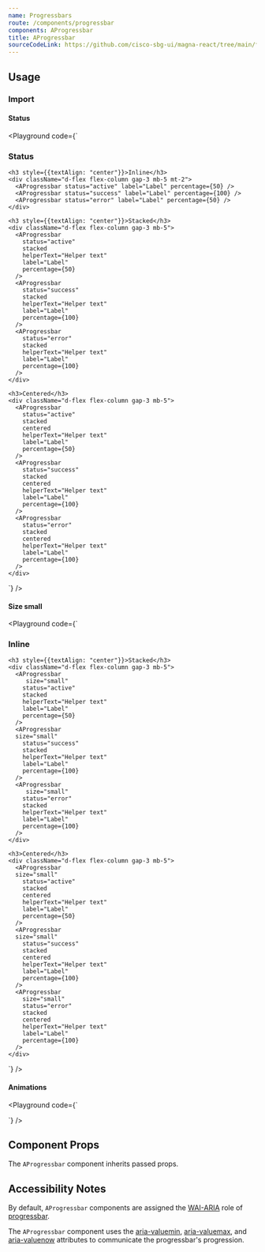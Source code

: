 ```yaml
---
name: Progressbars
route: /components/progressbar
components: AProgressbar
title: AProgressbar
sourceCodeLink: https://github.com/cisco-sbg-ui/magna-react/tree/main/framework/components/AProgressbar
---
```


## Usage

### Import

<ComponentImport components="AProgressbar" />

#### Status

<Playground
  code={`
  <div>
    <h3 style={{textAlign: "center"}}>Status</h3>
    <div className="d-flex flex-column gap-3 mb-5">
      <AProgressbar stacked label="Active" status="active" percentage={50} />
      <AProgressbar stacked label="Success" status="success" percentage={100} />
      <AProgressbar stacked label="Error" status="error" percentage={50} />
    </div>

    <h3 style={{textAlign: "center"}}>Inline</h3>
    <div className="d-flex flex-column gap-3 mb-5 mt-2">
      <AProgressbar status="active" label="Label" percentage={50} />
      <AProgressbar status="success" label="Label" percentage={100} />
      <AProgressbar status="error" label="Label" percentage={50} />
    </div>

    <h3 style={{textAlign: "center"}}>Stacked</h3>
    <div className="d-flex flex-column gap-3 mb-5">
      <AProgressbar
        status="active"
        stacked
        helperText="Helper text"
        label="Label"
        percentage={50}
      />
      <AProgressbar
        status="success"
        stacked
        helperText="Helper text"
        label="Label"
        percentage={100}
      />
      <AProgressbar
        status="error"
        stacked
        helperText="Helper text"
        label="Label"
        percentage={100}
      />
    </div>

    <h3>Centered</h3>
    <div className="d-flex flex-column gap-3 mb-5">
      <AProgressbar
        status="active"
        stacked
        centered
        helperText="Helper text"
        label="Label"
        percentage={50}
      />
      <AProgressbar
        status="success"
        stacked
        centered
        helperText="Helper text"
        label="Label"
        percentage={100}
      />
      <AProgressbar
        status="error"
        stacked
        centered
        helperText="Helper text"
        label="Label"
        percentage={100}
      />
    </div>

  </div>
`}
/>

#### Size small

<Playground
  code={`
  <div style={{width: "200px"}}>
    <h3 style={{textAlign: "center"}}>Inline</h3>
    <div className="d-flex flex-column gap-3 mb-5 mt-2">
      <AProgressbar       size="small" status="active" label="Label" percentage={50} />
      <AProgressbar       size="small" status="success" label="Label" percentage={100} />
      <AProgressbar       size="small" status="error" label="Label" percentage={50} />
    </div>

    <h3 style={{textAlign: "center"}}>Stacked</h3>
    <div className="d-flex flex-column gap-3 mb-5">
      <AProgressbar
         size="small"
        status="active"
        stacked
        helperText="Helper text"
        label="Label"
        percentage={50}
      />
      <AProgressbar
      size="small"
        status="success"
        stacked
        helperText="Helper text"
        label="Label"
        percentage={100}
      />
      <AProgressbar
         size="small"
        status="error"
        stacked
        helperText="Helper text"
        label="Label"
        percentage={100}
      />
    </div>

    <h3>Centered</h3>
    <div className="d-flex flex-column gap-3 mb-5">
      <AProgressbar
      size="small"
        status="active"
        stacked
        centered
        helperText="Helper text"
        label="Label"
        percentage={50}
      />
      <AProgressbar
      size="small"
        status="success"
        stacked
        centered
        helperText="Helper text"
        label="Label"
        percentage={100}
      />
      <AProgressbar
        size="small"
        status="error"
        stacked
        centered
        helperText="Helper text"
        label="Label"
        percentage={100}
      />
    </div>

  </div>
`}
/>

#### Animations

<Playground
  code={`
  <div>
  <AProgressbar striped percentage={40} />
  <AProgressbar animationDuration="2s" striped percentage={40} />
</div>  `}
/>

## Component Props

The `AProgressbar` component inherits passed props.

<Props of="AProgressbar" />

## Accessibility Notes

By default, `AProgressbar` components are assigned the [WAI-ARIA](https://www.w3.org/WAI/standards-guidelines/aria/) role of [progressbar](https://www.w3.org/TR/wai-aria/#progressbar).

The `AProgressbar` component uses the [aria-valuemin](https://www.w3.org/TR/wai-aria/#aria-valuemin), [aria-valuemax](https://www.w3.org/TR/wai-aria/#aria-valuemax), and [aria-valuenow](https://www.w3.org/TR/wai-aria/#aria-valuenow) attributes to communicate the progressbar's progression.
